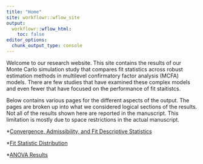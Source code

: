 ```yaml
---
title: "Home"
site: workflowr::wflow_site
output:
  workflowr::wflow_html:
    toc: false
editor_options:
  chunk_output_type: console
---
```


Welcome to our research website.
This site contains the results of our Monte Carlo simulation study that compares fit statistics across robust estimation methods in multilevel confirmatory factor analysis (MCFA) models.
There are few studies that have examined these complex models and even fewer that have focused on the performance of fit staitistcs.

Below contains various pages for the different aspects of the output. 
The pages are broken up into what we considered logical sections of the results.
Not all of the results shown here are reported in the manuscript.
This limitation is mostly due to space restrictions in the actual manuscript.

*[Convergence, Admissibility, and Fit Descriptive Statistics](summary_stats_tables.html)

*[Fit Statistic Distribution](fit_boxplots.html)

*[ANOVA Results](anova.html)


